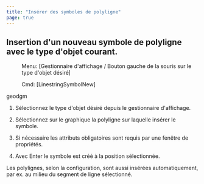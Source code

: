 ```yaml
---
title: "Insérer des symboles de polyligne"
page: true
---
```

## Insertion d&#39;un nouveau symbole de polyligne avec le type d&#39;objet courant.
 <Menu> Menu: [Gestionnaire d'affichage / Bouton gauche de la souris sur le type d'objet désiré] </Menu> 
<GeoDesigner> <Menu> Cmd: [LinestringSymbolNew] </Menu>  <Placeholder>geodgm</Placeholder> </GeoDesigner>


1. S&#233;lectionnez le type d&#39;objet d&#233;sir&#233; depuis le gestionnaire d&#39;affichage.

2. S&#233;lectionnez sur le graphique la polyligne sur laquelle ins&#233;rer le symbole.

3. Si n&#233;cessaire les attributs obligatoires sont requis par une fen&#234;tre de propri&#233;t&#233;s.

4. Avec <Border>Enter</Border>  le symbole est cr&#233;&#233; &#224; la position s&#233;lectionn&#233;e.




<Success>
Les polylignes, selon la configuration, sont aussi ins&#233;r&#233;es automatiquement, par ex. au milieu du segment de ligne s&#233;lectionn&#233;.
</Success>
